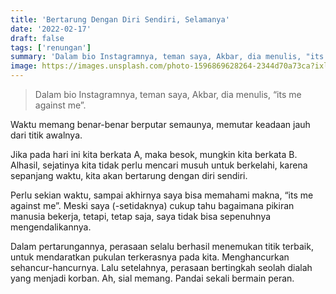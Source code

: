 ```yaml
---
title: 'Bertarung Dengan Diri Sendiri, Selamanya'
date: '2022-02-17'
draft: false
tags: ['renungan']
summary: 'Dalam bio Instagramnya, teman saya, Akbar, dia menulis, "its me against me".'
image: https://images.unsplash.com/photo-1596869628264-2344d70a73ca?ixlib=rb-1.2.1&ixid=MnwxMjA3fDB8MHxwaG90by1wYWdlfHx8fGVufDB8fHx8&fit=crop&auto=format
---
```


> Dalam bio Instagramnya, teman saya, Akbar, dia menulis, “its me against me”.

Waktu memang benar-benar berputar semaunya, memutar keadaan jauh dari titik awalnya.

Jika pada hari ini kita berkata A, maka besok, mungkin kita berkata B. Alhasil, sejatinya kita tidak
perlu mencari musuh untuk berkelahi, karena sepanjang waktu, kita akan bertarung dengan diri
sendiri.

Perlu sekian waktu, sampai akhirnya saya bisa memahami makna, “its me against me”. Meski saya
(-setidaknya) cukup tahu bagaimana pikiran manusia bekerja, tetapi, tetap saja, saya tidak bisa
sepenuhnya mengendalikannya.

Dalam pertarungannya, perasaan selalu berhasil menemukan titik terbaik, untuk mendaratkan pukulan
terkerasnya pada kita. Menghancurkan sehancur-hancurnya. Lalu setelahnya, perasaan bertingkah seolah
dialah yang menjadi korban. Ah, sial memang. Pandai sekali bermain peran.
